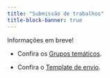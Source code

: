 ```yaml
---
title: "Submissão de trabalhos"
title-block-banner: true
---
```


Informações em breve!

-   Confira os [Grupos temáticos](grupos-tematicos.qmd).

-   Confira o [Template de envio](https://github.com/sicam-iee-usp/site-sicam-v2/raw/main/template_submissao.docx).
